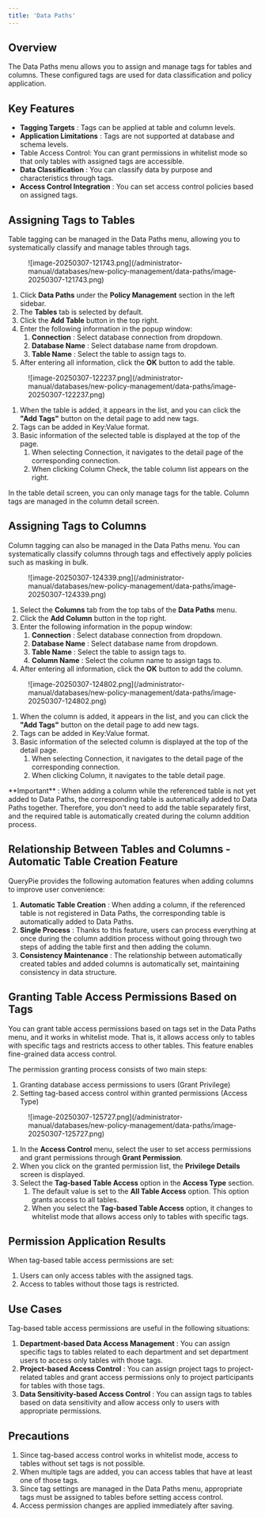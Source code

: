 ```yaml
---
title: 'Data Paths'
---
```



## Overview

The Data Paths menu allows you to assign and manage tags for tables and columns. These configured tags are used for data classification and policy application.

## Key Features

*  **Tagging Targets** : Tags can be applied at table and column levels.
*  **Application Limitations** : Tags are not supported at database and schema levels.
* Table Access Control: You can grant permissions in whitelist mode so that only tables with assigned tags are accessible. 
*  **Data Classification** : You can classify data by purpose and characteristics through tags.
*  **Access Control Integration** : You can set access control policies based on assigned tags.

## Assigning Tags to Tables

Table tagging can be managed in the Data Paths menu, allowing you to systematically classify and manage tables through tags.

<figure data-layout="center" data-align="center">
![image-20250307-121743.png](/administrator-manual/databases/new-policy-management/data-paths/image-20250307-121743.png)
</figure>

1. Click **Data Paths** under the **Policy Management** section in the left sidebar.
2. The **Tables** tab is selected by default.
3. Click the **Add Table** button in the top right.
4. Enter the following information in the popup window:
    1.  **Connection** : Select database connection from dropdown.
    2.  **Database Name** : Select database name from dropdown.
    3.  **Table Name** : Select the table to assign tags to. 
5. After entering all information, click the **OK** button to add the table.

<figure data-layout="center" data-align="center">
![image-20250307-122237.png](/administrator-manual/databases/new-policy-management/data-paths/image-20250307-122237.png)
</figure>

1. When the table is added, it appears in the list, and you can click the **"Add Tags"** button on the detail page to add new tags.
2. Tags can be added in Key:Value format. 
3. Basic information of the selected table is displayed at the top of the page. 
    1. When selecting Connection, it navigates to the detail page of the corresponding connection.
    2. When clicking Column Check, the table column list appears on the right. 

<Callout type="important">
In the table detail screen, you can only manage tags for the table. Column tags are managed in the column detail screen.
</Callout>

## Assigning Tags to Columns

Column tagging can also be managed in the Data Paths menu. You can systematically classify columns through tags and effectively apply policies such as masking in bulk.

<figure data-layout="center" data-align="center">
![image-20250307-124339.png](/administrator-manual/databases/new-policy-management/data-paths/image-20250307-124339.png)
</figure>

1. Select the **Columns** tab from the top tabs of the **Data Paths** menu.
2. Click the **Add Column** button in the top right.
3. Enter the following information in the popup window:
    1.  **Connection** : Select database connection from dropdown.
    2.  **Database Name** : Select database name from dropdown.
    3.  **Table Name** : Select the table to assign tags to. 
    4.  **Column Name** : Select the column name to assign tags to.
4. After entering all information, click the **OK** button to add the column.

<figure data-layout="center" data-align="center">
![image-20250307-124802.png](/administrator-manual/databases/new-policy-management/data-paths/image-20250307-124802.png)
</figure>

1. When the column is added, it appears in the list, and you can click the **"Add Tags"** button on the detail page to add new tags.
2. Tags can be added in Key:Value format. 
3. Basic information of the selected column is displayed at the top of the detail page. 
    1. When selecting Connection, it navigates to the detail page of the corresponding connection.
    2. When clicking Column, it navigates to the table detail page. 

<Callout type="important">
**Important** : When adding a column while the referenced table is not yet added to Data Paths, the corresponding table is automatically added to Data Paths together. Therefore, you don't need to add the table separately first, and the required table is automatically created during the column addition process.
</Callout>

## Relationship Between Tables and Columns - Automatic Table Creation Feature

QueryPie provides the following automation features when adding columns to improve user convenience:

1.  **Automatic Table Creation** : When adding a column, if the referenced table is not registered in Data Paths, the corresponding table is automatically added to Data Paths.
2.  **Single Process** : Thanks to this feature, users can process everything at once during the column addition process without going through two steps of adding the table first and then adding the column.
3.  **Consistency Maintenance** : The relationship between automatically created tables and added columns is automatically set, maintaining consistency in data structure.

## Granting Table Access Permissions Based on Tags

You can grant table access permissions based on tags set in the Data Paths menu, and it works in whitelist mode. That is, it allows access only to tables with specific tags and restricts access to other tables. This feature enables fine-grained data access control.

The permission granting process consists of two main steps:

1. Granting database access permissions to users (Grant Privilege)
2. Setting tag-based access control within granted permissions (Access Type)

<figure data-layout="center" data-align="center">
![image-20250307-125727.png](/administrator-manual/databases/new-policy-management/data-paths/image-20250307-125727.png)
</figure>

1. In the **Access Control** menu, select the user to set access permissions and grant permissions through **Grant Permission**. 
2. When you click on the granted permission list, the **Privilege Details** screen is displayed.
3. Select the **Tag-based Table Access** option in the **Access Type** section. 
    1. The default value is set to the **All Table Access** option. This option grants access to all tables.
    2. When you select the **Tag-based Table Access** option, it changes to whitelist mode that allows access only to tables with specific tags.

## Permission Application Results

When tag-based table access permissions are set:

1. Users can only access tables with the assigned tags.
2. Access to tables without those tags is restricted.

## Use Cases

Tag-based table access permissions are useful in the following situations:

1.  **Department-based Data Access Management** : You can assign specific tags to tables related to each department and set department users to access only tables with those tags.
2.  **Project-based Access Control** : You can assign project tags to project-related tables and grant access permissions only to project participants for tables with those tags.
3.  **Data Sensitivity-based Access Control** : You can assign tags to tables based on data sensitivity and allow access only to users with appropriate permissions.

## Precautions

1. Since tag-based access control works in whitelist mode, access to tables without set tags is not possible.
2. When multiple tags are added, you can access tables that have at least one of those tags.
3. Since tag settings are managed in the Data Paths menu, appropriate tags must be assigned to tables before setting access control.
4. Access permission changes are applied immediately after saving.
